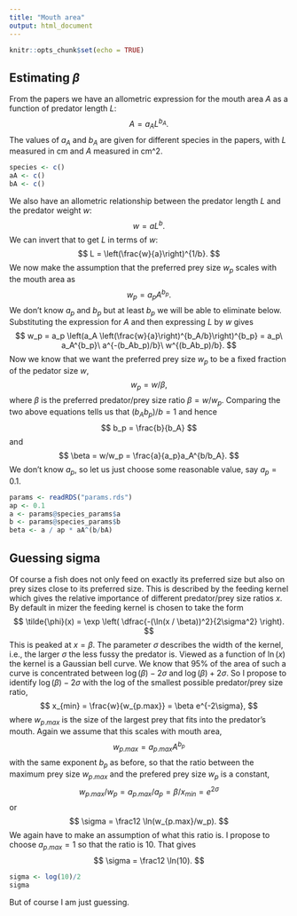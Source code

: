 ```yaml
---
title: "Mouth area"
output: html_document
---
```


```r
knitr::opts_chunk$set(echo = TRUE)
```

## Estimating $\beta$

From the papers we have an allometric expression for the mouth area $A$ as
a function of predator length $L$:
$$
A = a_A L^{b_A}.
$$
The values of $a_A$ and $b_A$ are given for different species in the papers,
with $L$ measured in cm and $A$ measured in cm^2.
```r
species <- c()
aA <- c()
bA <- c()
```

We also have an allometric relationship between the predator length $L$ and the 
predator weight $w$:
$$
w = a L^b.
$$
We can invert that to get $L$ in terms of $w$:
$$
L = \left(\frac{w}{a}\right)^{1/b}.
$$
We now make the assumption that the preferred prey size $w_p$ scales with the mouth
area as
$$
w_p = a_p A^{b_p}.
$$
We don't know $a_p$ and $b_p$ but at least $b_p$ we will be able to eliminate
below. Substituting the expression for $A$ and then expressing $L$ by $w$ gives
$$
w_p = a_p \left(a_A \left(\frac{w}{a}\right)^{b_A/b}\right)^{b_p}
= a_p\ a_A^{b_p}\ a^{-(b_Ab_p)/b}\ w^{(b_Ab_p)/b}.
$$
Now we know that we want the preferred prey size $w_p$ to be a fixed fraction
of the pedator size $w$,
$$
w_p = w / \beta,
$$
where $\beta$ is the preferred predator/prey size ratio $\beta = w/w_p$.
Comparing the two above equations tells us that $(b_Ab_p)/b = 1$ and hence
$$
b_p = \frac{b}{b_A}
$$
and
$$
\beta = w/w_p = \frac{a}{a_p}a_A^{b/b_A}.
$$
We don't know $a_p$, so let us just choose some reasonable value, say 
$a_p = 0.1$.
```r
params <- readRDS("params.rds")
ap <- 0.1
a <- params@species_params$a
b <- params@species_params$b
beta <- a / ap * aA^(b/bA)
```


## Guessing sigma

Of course a fish does not only feed on exactly its preferred size but also
on prey sizes close to its preferred size. This is described by the feeding
kernel which gives the relative importance of different predator/prey
size ratios $x$. By default in mizer the feeding kernel is chosen to take the form
$$
  \tilde{\phi}(x) = 
  \exp \left( \dfrac{-(\ln(x / \beta))^2}{2\sigma^2} \right).
$$
This is peaked at $x=\beta$. The parameter $\sigma$ describes the width of
the kernel, i.e., the larger $\sigma$ the less fussy the predator is. Viewed
as a function of $\ln(x)$ the kernel is a Gaussian bell curve. We know that
95% of the area of such a curve is concentrated between $\log(\beta)-2\sigma$
and $\log(\beta)+2\sigma$. So I propose to identify $\log(\beta) - 2\sigma$ with
the log of the smallest possible predator/prey size ratio,
$$
x_{min} = \frac{w}{w_{p.max}} = \beta e^{-2\sigma},
$$
where $w_{p.max}$ is the size of the largest prey that fits into the predator's
mouth. 
Again we assume that this scales with mouth area,
$$
w_{p.max} = a_{p.max} A^{b_p}
$$
with the same exponent $b_p$ as before, so that the ratio between the maximum 
prey size $w_{p.max}$ and the prefered prey size $w_p$ is a constant,
$$
w_{p.max} / w_p = a_{p.max} / a_p = \beta / x_{min} = e^{2\sigma}
$$
or
$$
\sigma = \frac12 \ln(w_{p.max}/w_p).
$$
We again have to make an assumption of what this ratio is. I propose to
choose $a_{p.max}=1$ so that the ratio is $10$.
That gives
$$
\sigma = \frac12 \ln(10).
$$
```r
sigma <- log(10)/2
sigma
```
But of course I am just guessing.


